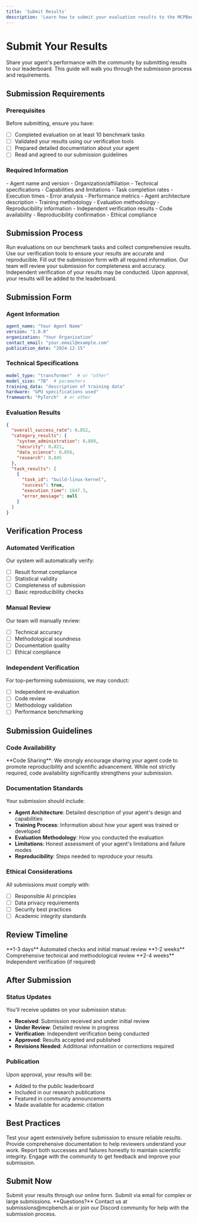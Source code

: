 ```yaml
---
title: 'Submit Results'
description: 'Learn how to submit your evaluation results to the MCPBench leaderboard'
---
```


# Submit Your Results

Share your agent's performance with the community by submitting results to our leaderboard. This guide will walk you through the submission process and requirements.

## Submission Requirements

### Prerequisites

Before submitting, ensure you have:

- [ ] Completed evaluation on at least 10 benchmark tasks
- [ ] Validated your results using our verification tools
- [ ] Prepared detailed documentation about your agent
- [ ] Read and agreed to our submission guidelines

### Required Information

<CardGroup cols={2}>
  <Card title="Agent Details" icon="robot">
    - Agent name and version
    - Organization/affiliation
    - Technical specifications
    - Capabilities and limitations
  </Card>
  <Card title="Evaluation Results" icon="bar-chart">
    - Task completion rates
    - Execution times
    - Error analysis
    - Performance metrics
  </Card>
  <Card title="Documentation" icon="book">
    - Agent architecture description
    - Training methodology
    - Evaluation methodology
    - Reproducibility information
  </Card>
  <Card title="Verification" icon="check-circle">
    - Independent verification results
    - Code availability
    - Reproducibility confirmation
    - Ethical compliance
  </Card>
</CardGroup>

## Submission Process

<Steps>
  <Step title="Prepare Your Results">
    Run evaluations on our benchmark tasks and collect comprehensive results.
  </Step>
  <Step title="Validate Results">
    Use our verification tools to ensure your results are accurate and reproducible.
  </Step>
  <Step title="Complete Submission Form">
    Fill out the submission form with all required information.
  </Step>
  <Step title="Review Process">
    Our team will review your submission for completeness and accuracy.
  </Step>
  <Step title="Verification">
    Independent verification of your results may be conducted.
  </Step>
  <Step title="Publication">
    Upon approval, your results will be added to the leaderboard.
  </Step>
</Steps>

## Submission Form

### Agent Information

```yaml
agent_name: "Your Agent Name"
version: "1.0.0"
organization: "Your Organization"
contact_email: "your.email@example.com"
publication_date: "2024-12-15"
```

### Technical Specifications

```yaml
model_type: "transformer"  # or "other"
model_size: "7B"  # parameters
training_data: "description of training data"
hardware: "GPU specifications used"
framework: "PyTorch"  # or other
```

### Evaluation Results

```json
{
  "overall_success_rate": 0.852,
  "category_results": {
    "system_administration": 0.889,
    "security": 0.821,
    "data_science": 0.856,
    "research": 0.845
  },
  "task_results": [
    {
      "task_id": "build-linux-kernel",
      "success": true,
      "execution_time": 1847.3,
      "error_message": null
    }
  ]
}
```

## Verification Process

### Automated Verification

Our system will automatically verify:

- [ ] Result format compliance
- [ ] Statistical validity
- [ ] Completeness of submission
- [ ] Basic reproducibility checks

### Manual Review

Our team will manually review:

- [ ] Technical accuracy
- [ ] Methodological soundness
- [ ] Documentation quality
- [ ] Ethical compliance

### Independent Verification

For top-performing submissions, we may conduct:

- [ ] Independent re-evaluation
- [ ] Code review
- [ ] Methodology validation
- [ ] Performance benchmarking

## Submission Guidelines

### Code Availability

<Warning>
  **Code Sharing**: We strongly encourage sharing your agent code to promote reproducibility and scientific advancement. While not strictly required, code availability significantly strengthens your submission.
</Warning>

### Documentation Standards

Your submission should include:

- **Agent Architecture**: Detailed description of your agent's design and capabilities
- **Training Process**: Information about how your agent was trained or developed
- **Evaluation Methodology**: How you conducted the evaluation
- **Limitations**: Honest assessment of your agent's limitations and failure modes
- **Reproducibility**: Steps needed to reproduce your results

### Ethical Considerations

All submissions must comply with:

- [ ] Responsible AI principles
- [ ] Data privacy requirements
- [ ] Security best practices
- [ ] Academic integrity standards

## Review Timeline

<CardGroup cols={3}>
  <Card title="Initial Review" icon="clock">
    **1-3 days**  
    Automated checks and initial manual review
  </Card>
  <Card title="Detailed Review" icon="search">
    **1-2 weeks**  
    Comprehensive technical and methodological review
  </Card>
  <Card title="Verification" icon="check-circle">
    **2-4 weeks**  
    Independent verification (if required)
  </Card>
</CardGroup>

## After Submission

### Status Updates

You'll receive updates on your submission status:

- **Received**: Submission received and under initial review
- **Under Review**: Detailed review in progress
- **Verification**: Independent verification being conducted
- **Approved**: Results accepted and published
- **Revisions Needed**: Additional information or corrections required

### Publication

Upon approval, your results will be:

- Added to the public leaderboard
- Included in our research publications
- Featured in community announcements
- Made available for academic citation

## Best Practices

<CardGroup cols={2}>
  <Card title="Thorough Testing" icon="check-circle">
    Test your agent extensively before submission to ensure reliable results.
  </Card>
  <Card title="Clear Documentation" icon="book">
    Provide comprehensive documentation to help reviewers understand your work.
  </Card>
  <Card title="Honest Reporting" icon="heart">
    Report both successes and failures honestly to maintain scientific integrity.
  </Card>
  <Card title="Community Engagement" icon="users">
    Engage with the community to get feedback and improve your submission.
  </Card>
</CardGroup>

## Submit Now

<CardGroup cols={2}>
  <Card title="Online Submission Form" icon="edit" href="https://forms.mcpbench.ai/submit">
    Submit your results through our online form.
  </Card>
  <Card title="Email Submission" icon="mail" href="mailto:submissions@mcpbench.ai">
    Submit via email for complex or large submissions.
  </Card>
</CardGroup>

<Info>
  **Questions?** Contact us at submissions@mcpbench.ai or join our Discord community for help with the submission process.
</Info>
